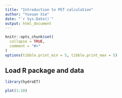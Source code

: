 ```yaml
---
title: "Introduction to PET calculation"
author: "Yuxuan Xie"
date: "`r Sys.Date()`"
output: html_document
---
```


```r
knitr::opts_chunk$set(
  collapse = TRUE,
  comment = "#>"
)
options(tibble.print_min = 5, tibble.print_max = 5)
```

## Load R package and data

```r
library(hydroET)
```

```r
plot(1:10)
```